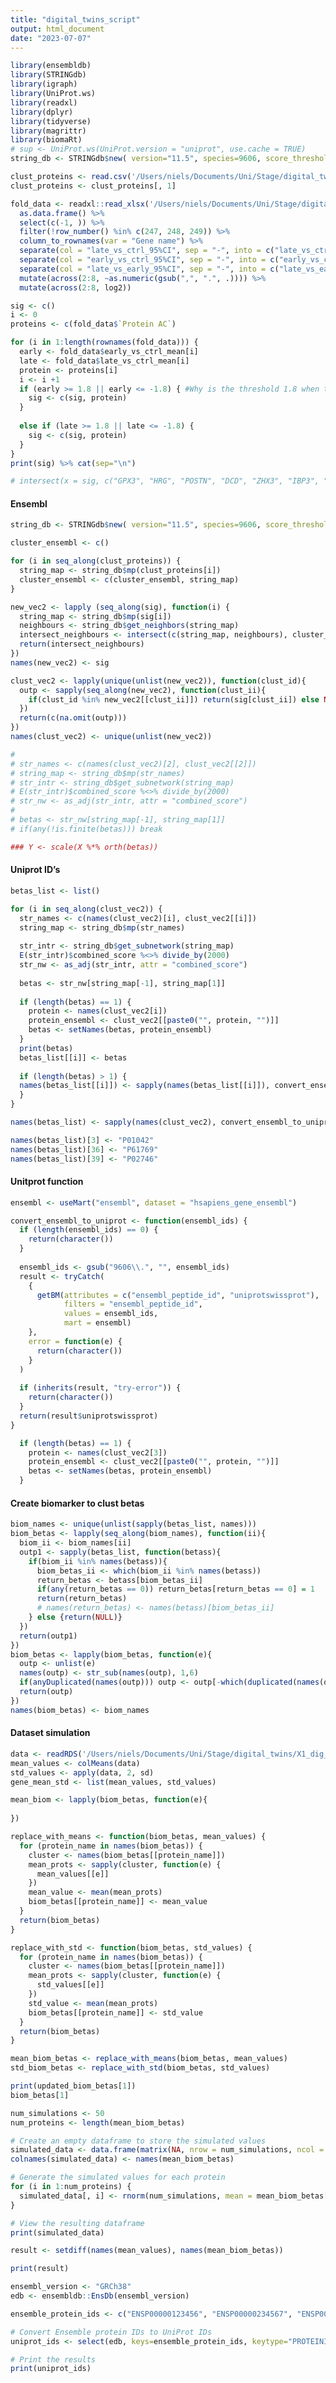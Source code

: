 ```yaml
---
title: "digital_twins_script"
output: html_document
date: "2023-07-07"
---
```


```r
library(ensembldb)
library(STRINGdb)
library(igraph)
library(UniProt.ws)
library(readxl)
library(dplyr)
library(tidyverse)
library(magrittr)
library(biomaRt)
# sup <- UniProt.ws(UniProt.version = "uniprot", use.cache = TRUE)
string_db <- STRINGdb$new( version="11.5", species=9606, score_threshold=400, network_type="full", input_directory="")
```


```r
clust_proteins <- read.csv('/Users/niels/Documents/Uni/Stage/digital_twins/cluster_proteins.csv')
clust_proteins <- clust_proteins[, 1]

fold_data <- readxl::read_xlsx('/Users/niels/Documents/Uni/Stage/digital_twins/fold_data.xlsx') %>%
  as.data.frame() %>%
  select(c(-1, )) %>%
  filter(!row_number() %in% c(247, 248, 249)) %>%
  column_to_rownames(var = "Gene name") %>%
  separate(col = "late_vs_ctrl_95%CI", sep = "-", into = c("late_vs_ctrl_95%CI_low", "late_vs_ctrl_95%CI_high")) %>%
  separate(col = "early_vs_ctrl_95%CI", sep = "-", into = c("early_vs_ctrl_95%CI_low", "early_vs_ctrl_95%CI_high")) %>%
  separate(col = "late_vs_early_95%CI", sep = "-", into = c("late_vs_early_95%CI_low", "late_vs_early_95%CI_high")) %>%
  mutate(across(2:8, ~as.numeric(gsub(",", ".", .)))) %>%
  mutate(across(2:8, log2))

sig <- c()
i <- 0
proteins <- c(fold_data$`Protein AC`)

for (i in 1:length(rownames(fold_data))) {
  early <- fold_data$early_vs_ctrl_mean[i]
  late <- fold_data$late_vs_ctrl_mean[i]
  protein <- proteins[i]
  i <- i +1
  if (early >= 1.8 || early <= -1.8) { #Why is the threshold 1.8 when the article clearly states 2?
    sig <- c(sig, protein)
  }
  
  else if (late >= 1.8 || late <= -1.8) {
    sig <- c(sig, protein)
  }
}
print(sig) %>% cat(sep="\n")

# intersect(x = sig, c("GPX3", "HRG", "POSTN", "DCD", "ZHX3", "IBP3", "MYLK", "APOF", "FA5", "GMFB", "CO1A1"))
```

#### Ensembl

```r
string_db <- STRINGdb$new( version="11.5", species=9606, score_threshold=400, network_type="full", input_directory="")

cluster_ensembl <- c()

for (i in seq_along(clust_proteins)) {
  string_map <- string_db$mp(clust_proteins[i])
  cluster_ensembl <- c(cluster_ensembl, string_map)
}

new_vec2 <- lapply (seq_along(sig), function(i) {
  string_map <- string_db$mp(sig[i])
  neighbours <- string_db$get_neighbors(string_map)
  intersect_neighbours <- intersect(c(string_map, neighbours), cluster_ensembl)
  return(intersect_neighbours)
})
names(new_vec2) <- sig

clust_vec2 <- lapply(unique(unlist(new_vec2)), function(clust_id){
  outp <- sapply(seq_along(new_vec2), function(clust_ii){
    if(clust_id %in% new_vec2[[clust_ii]]) return(sig[clust_ii]) else NA
  })
  return(c(na.omit(outp)))
})
names(clust_vec2) <- unique(unlist(new_vec2))

# 
# str_names <- c(names(clust_vec2)[2], clust_vec2[[2]])
# string_map <- string_db$mp(str_names)
# str_intr <- string_db$get_subnetwork(string_map)
# E(str_intr)$combined_score %<>% divide_by(2000)
# str_nw <- as_adj(str_intr, attr = "combined_score")
#  
# betas <- str_nw[string_map[-1], string_map[1]]
# if(any(!is.finite(betas))) break

### Y <- scale(X %*% orth(betas))

```

#### Uniprot ID's

```r
betas_list <- list()

for (i in seq_along(clust_vec2)) {
  str_names <- c(names(clust_vec2)[i], clust_vec2[[i]])
  string_map <- string_db$mp(str_names)
  
  str_intr <- string_db$get_subnetwork(string_map)
  E(str_intr)$combined_score %<>% divide_by(2000)
  str_nw <- as_adj(str_intr, attr = "combined_score")
  
  betas <- str_nw[string_map[-1], string_map[1]]
  
  if (length(betas) == 1) {
    protein <- names(clust_vec2[i])
    protein_ensembl <- clust_vec2[[paste0("", protein, "")]]
    betas <- setNames(betas, protein_ensembl)
  }
  print(betas)
  betas_list[[i]] <- betas
  
  if (length(betas) > 1) {
  names(betas_list[[i]]) <- sapply(names(betas_list[[i]]), convert_ensembl_to_uniprot)
  }
}

names(betas_list) <- sapply(names(clust_vec2), convert_ensembl_to_uniprot)

names(betas_list)[3] <- "P01042"
names(betas_list)[36] <- "P61769"
names(betas_list)[39] <- "P02746"
```


#### Unitprot function

```r
ensembl <- useMart("ensembl", dataset = "hsapiens_gene_ensembl")

convert_ensembl_to_uniprot <- function(ensembl_ids) {
  if (length(ensembl_ids) == 0) {
    return(character())
  }
  
  ensembl_ids <- gsub("9606\\.", "", ensembl_ids)
  result <- tryCatch(
    {
      getBM(attributes = c("ensembl_peptide_id", "uniprotswissprot"),
            filters = "ensembl_peptide_id",
            values = ensembl_ids,
            mart = ensembl)
    },
    error = function(e) {
      return(character())
    }
  )
  
  if (inherits(result, "try-error")) {
    return(character())
  }
  return(result$uniprotswissprot)
}

  if (length(betas) == 1) {
    protein <- names(clust_vec2[3])
    protein_ensembl <- clust_vec2[[paste0("", protein, "")]]
    betas <- setNames(betas, protein_ensembl)
  }
```


#### Create biomarker to clust betas

```r
biom_names <- unique(unlist(sapply(betas_list, names)))
biom_betas <- lapply(seq_along(biom_names), function(ii){
  biom_ii <- biom_names[ii]
  outp1 <- sapply(betas_list, function(betass){
    if(biom_ii %in% names(betass)){
      biom_betas_ii <- which(biom_ii %in% names(betass))
      return_betas <- betass[biom_betas_ii]
      if(any(return_betas == 0)) return_betas[return_betas == 0] = 1
      return(return_betas)
      # names(return_betas) <- names(betass)[biom_betas_ii]
    } else {return(NULL)}
  })
  return(outp1)
})
biom_betas <- lapply(biom_betas, function(e){
  outp <- unlist(e)
  names(outp) <- str_sub(names(outp), 1,6)
  if(anyDuplicated(names(outp))) outp <- outp[-which(duplicated(names(outp)))]
  return(outp)
})
names(biom_betas) <- biom_names
```

#### Dataset simulation

```r
data <- readRDS('/Users/niels/Documents/Uni/Stage/digital_twins/X1_dig_twin_data.rds')
mean_values <- colMeans(data)
std_values <- apply(data, 2, sd)
gene_mean_std <- list(mean_values, std_values)

mean_biom <- lapply(biom_betas, function(e){
  
})
```

```r
replace_with_means <- function(biom_betas, mean_values) {
  for (protein_name in names(biom_betas)) {
    cluster <- names(biom_betas[[protein_name]])
    mean_prots <- sapply(cluster, function(e) {
      mean_values[[e]]
    })
    mean_value <- mean(mean_prots)
    biom_betas[[protein_name]] <- mean_value
  }
  return(biom_betas)
}

replace_with_std <- function(biom_betas, std_values) {
  for (protein_name in names(biom_betas)) {
    cluster <- names(biom_betas[[protein_name]])
    mean_prots <- sapply(cluster, function(e) {
      std_values[[e]]
    })
    std_value <- mean(mean_prots)
    biom_betas[[protein_name]] <- std_value
  }
  return(biom_betas)
}

mean_biom_betas <- replace_with_means(biom_betas, mean_values)
std_biom_betas <- replace_with_std(biom_betas, std_values)

print(updated_biom_betas[1])
biom_betas[1]
```

```r
num_simulations <- 50
num_proteins <- length(mean_biom_betas)

# Create an empty dataframe to store the simulated values
simulated_data <- data.frame(matrix(NA, nrow = num_simulations, ncol = num_proteins))
colnames(simulated_data) <- names(mean_biom_betas)

# Generate the simulated values for each protein
for (i in 1:num_proteins) {
  simulated_data[, i] <- rnorm(num_simulations, mean = mean_biom_betas[i], sd = std_biom_betas[i])
}

# View the resulting dataframe
print(simulated_data)

result <- setdiff(names(mean_values), names(mean_biom_betas))

print(result)

```


```r
ensembl_version <- "GRCh38"
edb <- ensembldb::EnsDb(ensembl_version)

ensemble_protein_ids <- c("ENSP00000123456", "ENSP00000234567", "ENSP00000345678", "ENSP00000456789")

# Convert Ensemble protein IDs to UniProt IDs
uniprot_ids <- select(edb, keys=ensemble_protein_ids, keytype="PROTEINID", columns=c("UNIPROT"))

# Print the results
print(uniprot_ids)
```

